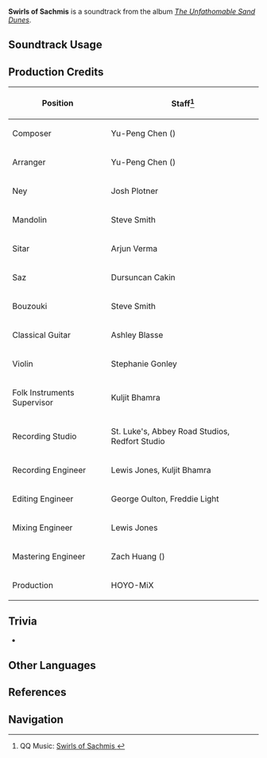 {{Soundtrack Infobox
|image          = The Unfathomable Sand Dunes.png
|album          = The Unfathomable Sand Dunes
|disc           = 3
|number         = 104
|featured       =
|featured2      =
|featured3      =
|featured_disc  =
|featured_disc2 =
|featured_disc3 =
|youtube_id     = QWVsSH_2sbc
|spotify_id     = 2fsHbP0YcZKt7i8s1D5ePT
|previous       = Swirls of Shamshir
|next           = Rhapsodia Roscida
}}
'''Swirls of Sachmis''' is a soundtrack from the album ''[[The Unfathomable Sand Dunes]]''.

==Soundtrack Usage==
{{Soundtrack Usage
|location = Great Red Sand;;Girdle of the Sands\combat
|domain   = Molten Iron Fortress;;City of Gold
|eventgameplay = Across the Wilderness//challenge #4 and 5;;Fulminating Sandstorm;;The Recollector's Path//Tranquil Trail
}}

==Production Credits==
{| class="wikitable"
! Position
! Staff<ref>QQ Music: [https://y.qq.com/n/ryqq/songDetail/000EBzYG2YWSg6 Swirls of Sachmis {{zh|赭泉酩旋}}]</ref>
|-
! Composer
| Yu-Peng Chen ({{zh|陈致逸}})
|-
! Arranger
| Yu-Peng Chen ({{zh|陈致逸}})
|-
! Ney
| Josh Plotner
|-
! Mandolin
| Steve Smith
|-
! Sitar
| Arjun Verma
|-
! Saz
| Dursuncan Cakin
|-
! Bouzouki
| Steve Smith
|-
! Classical Guitar
| Ashley Blasse
|-
! Violin
| Stephanie Gonley
|-
! Folk Instruments Supervisor
| Kuljit Bhamra
|-
! Recording Studio
| St. Luke's, Abbey Road Studios, Redfort Studio
|-
! Recording Engineer
| Lewis Jones, Kuljit Bhamra
|-
! Editing Engineer
| George Oulton, Freddie Light
|-
! Mixing Engineer
| Lewis Jones
|-
! Mastering Engineer
| Zach Huang ({{zh|黄巍}})
|-
! Production
| HOYO-MiX
|}
<!--
==Gallery==
<gallery>
</gallery>
-->

==Trivia==
* {{Transclude|Rhymes of Vales|SumeruCombatTheme2|section=1}}

==Other Languages==
{{Other Languages
|en       = Swirls of Sachmis
|zhs      = 赭泉酩旋
|zhs_rm   = Zhěquán Mǐngxuán
|zht      = 赭泉酩旋
|zht_rm   = Zhěquán Mǐngxuán
|zh_tl    = Intoxicating Swirl of Ochre Springs
|ja       = 赭泉の舞
|ja_rm    = Shasen no Mai
|ja_tl    = 
}}

==References==
{{Reflist}}

==Navigation==
{{Soundtrack Navbox|The Unfathomable Sand Dunes}}